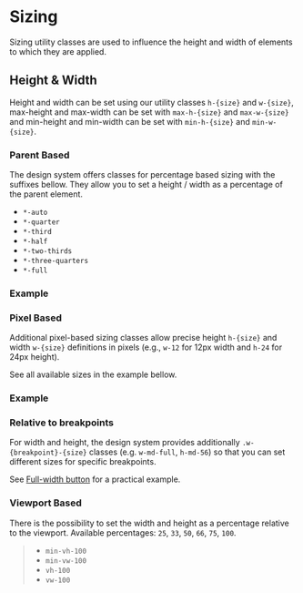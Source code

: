 
<Meta of={SizingStories} />

# Sizing

<div className="lead">
  Sizing utility classes are used to influence the height and width of elements to which they are
  applied.
</div>

## Height & Width

Height and width can be set using our utility classes `h-{size}` and `w-{size}`, max-height and max-width can be set with `max-h-{size}` and `max-w-{size}` and min-height and min-width can be set with `min-h-{size}` and `min-w-{size}`.

### Parent Based

The design system offers classes for percentage based sizing with the suffixes bellow. They allow you to set a height / width as a percentage of the parent element.

- `*-auto`
- `*-quarter`
- `*-third`
- `*-half`
- `*-two-thirds`
- `*-three-quarters`
- `*-full`

### Example

<Canvas sourceState="shown" of={SizingStories.PercentSizes} />
<div className="hide-col-default">
  <Controls of={SizingStories.PercentSizes} />
</div>

### Pixel Based

Additional pixel-based sizing classes allow precise height `h-{size}` and width `w-{size}` definitions in pixels (e.g., `w-12` for 12px width and `h-24` for 24px height).

See all available sizes in the example bellow.

### Example

<Canvas sourceState="shown" of={SizingStories.PxSizes} />
<div className="hide-col-default">
  <Controls of={SizingStories.PxSizes} />
</div>

### Relative to breakpoints

For width and height, the design system provides additionally `.w-{breakpoint}-{size}` classes (e.g. `w-md-full`, `h-md-56`) so that you can set different sizes for specific breakpoints.

See <a href="/?path=/docs/eb78afcb-ce92-4990-94b6-6536d5ec6af4--docs#full-width">Full-width button</a> for a practical example.

### Viewport Based

There is the possibility to set the width and height as a percentage relative to the viewport. Available percentages: `25`, `33`, `50`, `66`, `75`, `100`.

> - `min-vh-100`
> - `min-vw-100`
> - `vh-100`
> - `vw-100`

